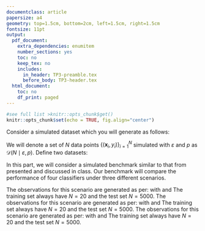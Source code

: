 ```yaml
---
documentclass: article
papersize: a4
geometry: top=1.5cm, bottom=2cm, left=1.5cm, right=1.5cm
fontsize: 11pt
output:
  pdf_document:
    extra_dependencies: enumitem
    number_sections: yes
    toc: no
    keep_tex: no
    includes:
      in_header: TP3-preamble.tex
      before_body: TP3-header.tex
  html_document:
    toc: no
    df_print: paged
---
```


<!-- see help at https://bookdown.org/yihui/rmarkdown-cookbook/latex-output.html -->

```r
#see full list >knitr::opts_chunk$get()
knitr::opts_chunk$set(echo = TRUE, fig.align="center")
```

\section*{$\blacktriangleright$~Part 1}
Consider a simulated dataset which you will generate as follows: 

\begin{enumerate}
\itemsep0em
\item[--] Set the seed of your \code{R} script with \code{set.seed(42)}.
\item[--] For each data point $i$, sample its label from a Bernoulli distribution $y_i \sim \mathcal{B}(p)$, i.e. $y_i = 1$ with probability $p$ and $y_i = 0$ with probability $1-p$. To sample a random variable $B$ from $\mathcal{B}(p)$ you can first sample $U$ from an uniform distribution with function \texttt{runif} from the \code{stats} package and then $B = \mathbf{1}(U < p)$ where $\mathbf{1}(\cdot)$ is an indicator function.
\item[--] Then, depending on the label $y_i \in \{0, 1\}$ the associated data point $\mathbf{x}_i \in \mathbb{R}^2$ is sampled as follows:
\begin{equation*}
  \mathbf{x}_i \mid y_i = 0 \sim \mathcal{N}(\boldsymbol{\mu}_0, \boldsymbol{\Sigma}_0) \quad \text{and} \quad \mathbf{x}_i \mid y_i = 1 \sim \mathcal{N}(\boldsymbol{\mu}_1, \boldsymbol{\Sigma}_1)
\end{equation*}
where $\mathcal{N}(\boldsymbol{\mu}, \boldsymbol{\Sigma})$ is a multivariate normal distribution with mean $\boldsymbol{\mu}$ and covariance matrix $\boldsymbol{\Sigma}$ with pdf
$$
p_{\mathcal{N}(\boldsymbol{\mu}, \boldsymbol{\Sigma})}(x) = \dfrac{1}{2\pi\sqrt{\det{\boldsymbol{\Sigma}}}}\exp\left(-\dfrac{1}{2}\big(\boldsymbol{x}-\boldsymbol{\mu}\big)^\top \boldsymbol{\Sigma}^{-1}\big(\boldsymbol{x}-\boldsymbol{\mu}\big)\right)
$$
and
\begin{equation*}
\boldsymbol{\mu}_0 = \left[\begin{array}{c}0 \\ 0\end{array}\right] \quad \boldsymbol{\mu}_1 = \left[\begin{array}{c}\varepsilon \\ 0\end{array}\right] \quad \boldsymbol{\Sigma}_0 = \left[\begin{array}{cc}0.5 & 0 \\ 0 & 0.5\end{array}\right] \quad \boldsymbol{\Sigma}_1 = \left[\begin{array}{cc}0.4 & 0 \\ 0 & 0.4\end{array}\right] \end{equation*}
Note that to sample a $p$-dimensional vector $\mathbf{x}$ from $\mathcal{N}(\boldsymbol{\mu}, \boldsymbol{\Sigma})$, you can use the function \code{mvrnorm} from the \code{MASS} package.
\end{enumerate}
We will denote a set of $N$ data points $\{(\mathbf{x}_i, y_i)\}_{i = 1}^N$ simulated with $\varepsilon$ and $p$ as $\mathcal{D}(N \mid \varepsilon, p)$. Define two datasets:
\begin{equation*}
\mathcal{D}_\text{train} = \mathcal{D}(50 \mid 1, 0.2) \quad \text{and} \quad \mathcal{D}_{\text{test}} = \mathcal{D}(1000 \mid 1, 0.2)~.
\end{equation*}
\begin{enumerate}
\itemsep0em
\item[(a)] Plot the data points in $\mathcal{D}_\text{train} \cup \mathcal{D}_\text{test}$ using different colors to indicate the classes of each data point and different pointing symbols to indicate whether a point is from the train or test set. The keyword \code{pch} from the \code{plot} function allows you to change the symbol of the scatter plot. For instance, using \code{pch=1} will give circles and \code{pch=6} are triangles pointing down. Note that you can overlay scatter plots on an existing figure with the command \code{points}.
\item[(b)] What is the mathematical expression for the optimal Bayes classifier in this setting? And for its boundary region? Remember that the Bayes classifier can be written in terms of the ratio of $\text{Prob}(Y = 1 \mid \mathbf{x})$ over $\text{Prob}(Y = 0 \mid \mathbf{x})$ and that the values of $\mathbf{x} \in \mathbb{R}^2$ for which this ratio is 1 are those defining its boundary.
\item[(c)] Estimate the error of the Bayes classifier on the samples from $\mathcal{D}_{\text{test}}$. How you would expect it to change in terms of $\varepsilon$? Plot a curve showing how the Bayes error rate changes for different choices $\varepsilon$ (note that you will have to generate new test datasets for this).
\item[(d)] Given the structure of the model generating the datasets, which classifier presented in our lectures seems to be the most adequate? Justify your answer in terms of the assumptions behind the construction of each classifier.
\item[(e)] Train a LDA, a QDA, and a logistic regression classifier on $\mathcal{D}_\text{train}$ and estimate their errors on the samples from $\mathcal{D}_\text{test}$. How do their errors compare to the value obtained in (b)? Can we expect the gap between the Bayes error rate and test error for each classifier change when the number of samples in $\mathcal{D}_{\text{train}}$ in change? Justify your answer.
\item[(f)] Consider a new test set defined as $\mathcal{D}'_\text{test} = \mathcal{D}(1000 \mid 1, 0.8)$. Use the same classifiers trained in (e) and estimate their new test errors. Do you observe any difference in the results? Can you explain what is happening?
\end{enumerate}

\section*{$\blacktriangleright$~Part 2}

In this part, we will consider a simulated benchmark similar to that from \textcolor{blue}{\href{https://www.statlearning.com/}{Section 4.5.2 in James et al}} presented and discussed in class. Our benchmark will compare the performance of four classifiers under three different scenarios.

\subsection*{\small--~Scenario 1}
The observations for this scenario are generated as per:
\begin{equation*}
\{(\mathbf{x}_i, y_i)\}_{i = 1}^{2N} = \{(\mathbf{x}_i, 0)\}_{i = 1}^{N} \cup \{(\mathbf{x}_i, 1)\}_{i = 1}^{N}
\end{equation*}
with
\begin{equation*}
\mathbf{x}_i | y_i = 0 \sim \mathcal{N}(\mathbf{\mu}_0, \mathbf{\Sigma}_0) \quad \text{with} \quad \mathbf{\mu}_0 = \left[\begin{array}{c}0 \\ 0\end{array}\right] \quad \text{and} \quad \mathbf{\Sigma}_0 = \left[\begin{array}{cc}1 & 0 \\ 0 & 2\end{array}\right]
\end{equation*}
and
\begin{equation*}
\mathbf{x}_i | y_i = 1 \sim \mathcal{N}(\mathbf{\mu}_1, \mathbf{\Sigma}_1) \quad \text{with} \quad \mathbf{\mu}_1 = \left[\begin{array}{c}1 \\ 1\end{array}\right] \quad \text{and} \quad \mathbf{\Sigma}_1 = \left[\begin{array}{cc}1 & 0 \\ 0 & 2\end{array}\right]~.
\end{equation*}
The training set always have $N=20$ and the test set $N=5000$. 
\begin{itemize}
\itemsep0em
\item Compare the performances of LDA, logistic regression, Gaussian naive Bayes, and QDA in this scenario. For this, you should generate 100 pairs of training-test datasets and evaluate the test errors for each of the classifiers. Use the command \code{boxplot} to display the results for each of the classifiers along the different realizations. Explain the differences of the performances in terms of the assumptions of each classifier and the structure of the data generating mechanism.
\end{itemize}

\subsection*{\small--~Scenario 2}
The observations for this scenario are generated as per:
\begin{equation*}
\{(\mathbf{x}_i, y_i)\}_{i = 1}^{2N} = \{(\mathbf{x}_i, 0)\}_{i = 1}^{N} \cup \{(\mathbf{x}_i, 1)\}_{i = 1}^{N}
\end{equation*}
with
\begin{equation*}
\mathbf{x}_i | y_i = 0 \sim \mathcal{N}(\mathbf{\mu}_0, \mathbf{\Sigma}_0) \quad \text{with} \quad \mathbf{\mu}_0 = \left[\begin{array}{c}0 \\ 0\end{array}\right] \quad \text{and} \quad \mathbf{\Sigma}_0 = \left[\begin{array}{cc}1 & -0.7 \\ -0.7 & 2\end{array}\right]
\end{equation*}
and
\begin{equation*}
\mathbf{x}_i | y_i = 1 \sim \mathcal{N}(\mathbf{\mu}_1, \mathbf{\Sigma}_1) \quad \text{with} \quad \mathbf{\mu}_1 = \left[\begin{array}{c}1 \\ 1\end{array}\right] \quad \text{and} \quad \mathbf{\Sigma}_1 = \left[\begin{array}{cc}1 & -0.7 \\ -0.7 & 2\end{array}\right]~.
\end{equation*}
The training set always have $N=20$ and the test set $N=5000$. 
\begin{itemize}
\itemsep0em
\item Perform the same comparison as done for Scenario 1.
\end{itemize}

\subsection*{\small--~Scenario 3}
The observations for this scenario are generated as per:
\begin{equation*}
\{(\mathbf{x}_i, y_i)\}_{i = 1}^{2N} = \{(\mathbf{x}_i, 0)\}_{i = 1}^{N} \cup \{(\mathbf{x}_i, 1)\}_{i = 1}^{N}
\end{equation*}
with
\begin{equation*}
\mathbf{x}_i | y_i = 0 \sim \mathcal{N}(\mathbf{\mu}_0, \mathbf{\Sigma}_0) \quad \text{with} \quad \mathbf{\mu}_0 = \left[\begin{array}{c}0 \\ 0\end{array}\right] \quad \text{and} \quad \mathbf{\Sigma}_0 = \left[\begin{array}{cc}1 & -0.7 \\ -0.7 & 2\end{array}\right]
\end{equation*}
and
\begin{equation*}
\mathbf{x}_i | y_i = 1 \sim \mathcal{N}(\mathbf{\mu}_1, \mathbf{\Sigma}_1) \quad \text{with} \quad \mathbf{\mu}_1 = \left[\begin{array}{c}1 \\ 1\end{array}\right] \quad \text{and} \quad \mathbf{\Sigma}_1 = \left[\begin{array}{cc}1 & +0.7 \\ +0.7 & 2\end{array}\right]~.
\end{equation*}
The training set always have $N=20$ and the test set $N=5000$. 
\begin{itemize}
\itemsep0em
\item Perform the same comparison as done for Scenarios 1 and 2.
\end{itemize}
